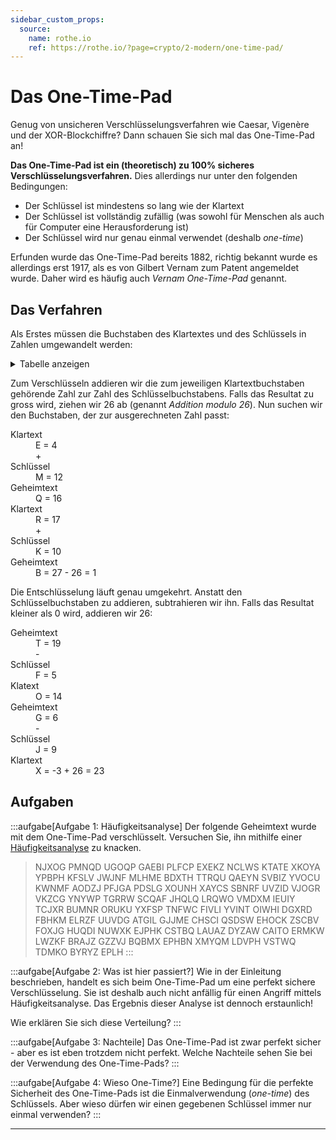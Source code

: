 ```yaml
---
sidebar_custom_props:
  source:
    name: rothe.io
    ref: https://rothe.io/?page=crypto/2-modern/one-time-pad/
---
```




# Das One-Time-Pad
Genug von unsicheren Verschlüsselungsverfahren wie Caesar, Vigenère und der XOR-Blockchiffre? Dann schauen Sie sich mal das One-Time-Pad an!

**Das One-Time-Pad ist ein (theoretisch) zu 100% sicheres Verschlüsselungsverfahren.** Dies allerdings nur unter den folgenden Bedingungen:
- Der Schlüssel ist mindestens so lang wie der Klartext
- Der Schlüssel ist vollständig zufällig (was sowohl für Menschen als auch für Computer eine Herausforderung ist)
- Der Schlüssel wird nur genau einmal verwendet (deshalb _one-time_)

Erfunden wurde das One-Time-Pad bereits 1882, richtig bekannt wurde es allerdings erst 1917, als es von Gilbert Vernam zum Patent angemeldet wurde. Daher wird es häufig auch _Vernam One-Time-Pad_ genannt.

## Das Verfahren
Als Erstes müssen die Buchstaben des Klartextes und des Schlüssels in Zahlen umgewandelt werden:
<details>
  <summary>Tabelle anzeigen</summary>
  | Buchstabe | Zahl | Buchstabe | Zahl |
  |:----------|-----:|:----------|-----:|
  | `A`       |    0 | `N`       |   13 |
  | `B`       |    1 | `O`       |   14 |
  | `C`       |    2 | `P`       |   15 |
  | `D`       |    3 | `Q`       |   16 |
  | `E`       |    4 | `R`       |   17 |
  | `F`       |    5 | `S`       |   18 |
  | `G`       |    6 | `T`       |   19 |
  | `H`       |    7 | `U`       |   20 |
  | `I`       |    8 | `V`       |   21 |
  | `J`       |    9 | `W`       |   22 |
  | `K`       |   10 | `X`       |   23 |
  | `L`       |   11 | `Y`       |   24 |
  | `M`       |   12 | `Z`       |   25 |
</details>

Zum Verschlüsseln addieren wir die zum jeweiligen Klartextbuchstaben gehörende Zahl zur Zahl des Schlüsselbuchstabens. Falls das Resultat zu gross wird, ziehen wir 26 ab (genannt _Addition modulo 26_). Nun suchen wir den Buchstaben, der zur ausgerechneten Zahl passt:

<div class="grid-2-1">
  <DefinitionList>
    <dt>Klartext</dt>
    <dd>E = 4</dd>
    <dt></dt>
    <dd>+</dd>
    <dt>Schlüssel</dt>
    <dd>M = 12</dd>
    <dt></dt>
    <dt>Geheimtext</dt>
    <dd>Q = 16</dd>
  </DefinitionList>

  <DefinitionList>
    <dt>Klartext</dt>
    <dd>R = 17</dd>
    <dt></dt>
    <dd>+</dd>
    <dt>Schlüssel</dt>
    <dd>K = 10</dd>
    <dt></dt>
    <dt>Geheimtext</dt>
    <dd>B = 27 - 26 = 1</dd>
  </DefinitionList>
</div>

Die Entschlüsselung läuft genau umgekehrt. Anstatt den Schlüsselbuchstaben zu addieren, subtrahieren wir ihn. Falls das Resultat kleiner als 0 wird, addieren wir 26:

<div class="grid-2-1">
  <DefinitionList>
    <dt>Geheimtext</dt>
    <dd>T = 19</dd>
    <dt></dt>
    <dd>-</dd>
    <dt>Schlüssel</dt>
    <dd>F = 5</dd>
    <dt></dt>
    <dt>Klatext</dt>
    <dd>O = 14</dd>
  </DefinitionList>

  <DefinitionList>
    <dt>Geheimtext</dt>
    <dd>G = 6</dd>
    <dt></dt>
    <dd>-</dd>
    <dt>Schlüssel</dt>
    <dd>J = 9</dd>
    <dt></dt>
    <dt>Klartext</dt>
    <dd>X = -3 + 26 = 23</dd>
  </DefinitionList>
</div>

## Aufgaben
:::aufgabe[Aufgabe 1: Häufigkeitsanalyse]
Der folgende Geheimtext wurde mit dem One-Time-Pad verschlüsselt. Versuchen Sie, ihn mithilfe einer [Häufigkeitsanalyse](../Kryptoanalyse/Angriffe#häufigkeitsanalyse-durchführen) zu knacken.
> NJXOG PMNQD UGOQP GAEBI PLFCP EXEKZ NCLWS KTATE XKOYA YPBPH KFSLV JWJNF MLHME
> BDXTH TTRQU QAEYN SVBIZ YVOCU KWNMF AODZJ PFJGA PDSLG XOUNH XAYCS SBNRF UVZID
> VJOGR VKZCG YNYWP TGRRW SCQAF JHQLQ LRQWO VMDXM IEUIY TCJXR BUMNR ORUKU YXFSP
> TNFWC FIVLI YVINT OIWHI DGXRD FBHKM ELRZF UUVDG ATGIL GJJME CHSCI QSDSW EHOCK
> ZSCBV FOXJG HUQDI NUWXK EJPHK CSTBQ LAUAZ DYZAW CAITO ERMKW LWZKF BRAJZ GZZVJ
> BQBMX EPHBN XMYQM LDVPH VSTWQ TDMKO BYRYZ EPLH
:::

:::aufgabe[Aufgabe 2: Was ist hier passiert?]
Wie in der Einleitung beschrieben, handelt es sich beim One-Time-Pad um eine perfekt sichere Verschlüsselung. Sie ist deshalb auch nicht anfällig für einen Angriff mittels Häufigkeitsanalyse. Das Ergebnis dieser Analyse ist dennoch erstaunlich!

Wie erklären Sie sich diese Verteilung?
:::

:::aufgabe[Aufgabe 3: Nachteile]
Das One-Time-Pad ist zwar perfekt sicher - aber es ist eben trotzdem nicht perfekt. Welche Nachteile sehen Sie bei der Verwendung des One-Time-Pads?
:::

:::aufgabe[Aufgabe 4: Wieso One-Time?]
Eine Bedingung für die perfekte Sicherheit des One-Time-Pads ist die Einmalverwendung (_one-time_) des Schlüssels. Aber wieso dürfen wir einen gegebenen Schlüssel immer nur einmal verwenden?
:::

---
